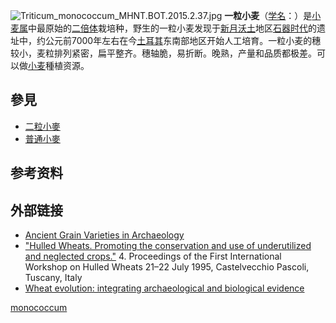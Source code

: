 {{expand language|1=en}}
{{speciesbox
| image = Triticum monococcum0.jpg
| image_caption = 一粒小麦
| status = LC
| status_system = IUCN3.1
| status_ref = <ref name="IUCN">{{Cite iucn | author = Zair, W. | title = ''Triticum monococcum'' | volume = 2017 | page = e.T172116A19398350 | date = 2017 | doi = 10.2305/IUCN.UK.2017-3.RLTS.T172116A19398350.en }}</ref>
| genus = Triticum
| species = monococcum
| authority = [[L.|L.]]
}}
[[File:Triticum_monococcum_MHNT.BOT.2015.2.37.jpg|thumb]]
'''一粒小麦'''（[[学名|学名]]：''{{lang|la|Triticum monococcum}}''）是[[小麦属|小麦属]]中最原始的[[二倍体|二倍体]]栽培种，野生的一粒小麦发现于[[新月沃土|新月沃土]]地区[[石器时代|石器时代]]的遗址中，约公元前7000年左右在今[[土耳其|土耳其]]东南部地区开始人工培育。一粒小麦的穗较小，麦粒排列紧密，扁平整齐。穗轴脆，易折断。晚熟，产量和品质都极差。可以做[[小麦|小麦]]種植资源。

==參見==
*[[二粒小麥|二粒小麥]]
*[[普通小麥|普通小麥]]

==参考资料==
{{reflist}}

==外部链接==
{{Commons|Triticum monococcum}}
*[https://web.archive.org/web/20100402030724/http://www.newarchaeology.com/articles/ancient_grain.php Ancient Grain Varieties in Archaeology]
*[https://web.archive.org/web/20060114193937/http://www.ipgri.cgiar.org/publications/pubfile.asp?ID_PUB=54 "Hulled Wheats. Promoting the conservation and use of underutilized and neglected crops."] 4. Proceedings of the First International Workshop on Hulled Wheats 21–22 July 1995, Castelvecchio Pascoli, Tuscany, Italy
*[https://web.archive.org/web/20060305123703/http://www.rbgkew.org.uk/scihort/ecbot/papers/nesbitt2001wheat.pdf Wheat evolution: integrating archaeological and biological evidence]
{{小麦}}
{{穀物}}
{{Taxonbar|from=Q161397}}

[[Category:小麦属|monococcum]]